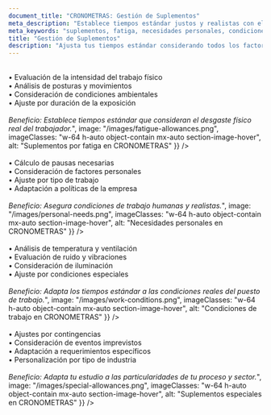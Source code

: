 ```yaml
---
document_title: "CRONOMETRAS: Gestión de Suplementos"
meta_description: "Establece tiempos estándar justos y realistas con el módulo de suplementos de CRONOMETRAS."
meta_keywords: "suplementos, fatiga, necesidades personales, condiciones de trabajo, estudio de tiempos"
title: "Gestión de Suplementos"
description: "Ajusta tus tiempos estándar considerando todos los factores que afectan al rendimiento humano."
---
```


<Section
  section={{
    title: "Suplementos por Fatiga",
    content: "Considera el impacto del cansancio en el rendimiento:<br/><br/>• Evaluación de la intensidad del trabajo físico<br/>• Análisis de posturas y movimientos<br/>• Consideración de condiciones ambientales<br/>• Ajuste por duración de la exposición<br/><br/><i>Beneficio: Establece tiempos estándar que consideran el desgaste físico real del trabajador.</i>",
    image: "/images/fatigue-allowances.png",
    imageClasses: "w-64 h-auto object-contain mx-auto section-image-hover",
    alt: "Suplementos por fatiga en CRONOMETRAS"
  }}
/>

<Section
  section={{
    title: "Necesidades Personales",
    content: "Incluye tiempo para necesidades básicas:<br/><br/>• Cálculo de pausas necesarias<br/>• Consideración de factores personales<br/>• Ajuste por tipo de trabajo<br/>• Adaptación a políticas de la empresa<br/><br/><i>Beneficio: Asegura condiciones de trabajo humanas y realistas.</i>",
    image: "/images/personal-needs.png",
    imageClasses: "w-64 h-auto object-contain mx-auto section-image-hover",
    alt: "Necesidades personales en CRONOMETRAS"
  }}
/>

<Section
  section={{
    title: "Condiciones de Trabajo",
    content: "Evalúa el impacto del entorno laboral:<br/><br/>• Análisis de temperatura y ventilación<br/>• Evaluación de ruido y vibraciones<br/>• Consideración de iluminación<br/>• Ajuste por condiciones especiales<br/><br/><i>Beneficio: Adapta los tiempos estándar a las condiciones reales del puesto de trabajo.</i>",
    image: "/images/work-conditions.png",
    imageClasses: "w-64 h-auto object-contain mx-auto section-image-hover",
    alt: "Condiciones de trabajo en CRONOMETRAS"
  }}
/>

<Section
  section={{
    title: "Suplementos Especiales",
    content: "Gestiona situaciones particulares:<br/><br/>• Ajustes por contingencias<br/>• Consideración de eventos imprevistos<br/>• Adaptación a requerimientos específicos<br/>• Personalización por tipo de industria<br/><br/><i>Beneficio: Adapta tu estudio a las particularidades de tu proceso y sector.</i>",
    image: "/images/special-allowances.png",
    imageClasses: "w-64 h-auto object-contain mx-auto section-image-hover",
    alt: "Suplementos especiales en CRONOMETRAS"
  }}
/>
